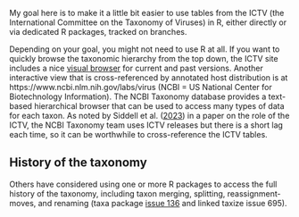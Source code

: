 
My goal here
is to make it a little bit easier
to use tables
from the ICTV
(the International Committee on the Taxonomy of Viruses)
in R,
either directly
or via dedicated R packages,
tracked on branches.

Depending on your goal,
you might not need to use R at all.
If you want to quickly browse the taxonomic hierarchy
from the top down,
the ICTV site
includes a nice [visual browser](https://ictv.global/taxonomy/visual-browser)
for current and past versions.
Another interactive view
that is cross-referenced by annotated host distribution
is at https://www.ncbi.nlm.nih.gov/labs/virus
(NCBI = US National Center for Biotechnology Information).
The NCBI Taxonomy database
provides a text-based hierarchical browser
that can be used to access many types of data
for each taxon.
As noted by Siddell et al. ([2023](https://doi.org/10.1099/jgv.0.001840))
in a paper on the role of the ICTV,
the NCBI Taxonomy team
uses ICTV releases
but there is a short lag each time,
so it can be worthwhile to cross-reference the ICTV tables.

## History of the taxonomy
Others have considered using one or more R packages
to access the full history of the taxonomy,
including taxon merging, splitting, reassignment-moves, and renaming
(taxa package [issue 136](https://github.com/ropensci/taxa/issues/136)
 and linked taxize issue 695).
 